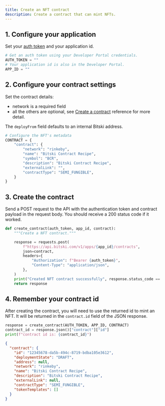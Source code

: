 ```yaml
---
title: Create an NFT contract
description: Create a contract that can mint NFTs.
---
```


## 1. Configure your application

Set your [auth token](/build-with-bitski/authentication) and your application id.

```python
# Get an auth token using your Developer Portal credentials.
AUTH_TOKEN = ""
# Your application id is also in the Developer Portal.
APP_ID = ""
```

## 2. Configure your contract settings

Set the contract details:

- network is a required field
- all the others are optional, see [Create a contract](/use-cases/power-a-marketplace/marketplace-apis/create-a-contract) reference for more detail.

The `deployFrom` field defaults to an internal Bitski address.

```python
# Configure the NFT's metadata
CONTRACT = {
    "contract": {
        "network": "rinkeby",
        "name": "Bitski Contract Recipe",
        "symbol": "BCR",
        "description": "Bitski Contract Recipe",
        "externalLink": "",
        "contractType": "SEMI_FUNGIBLE",
    }
}
```

## 3. Create the contract

Send a POST request to the API with the authentication token and contract payload in the request body. You should receive a 200 status code if it worked.

```python
def create_contract(auth_token, app_id, contract):
    """Create a NFT contract."""

    response = requests.post(
        f"https://api.bitski.com/v1/apps/{app_id}/contracts",
        json=contract,
        headers={
            "Authorization": f"Bearer {auth_token}",
            "Content-Type": "application/json",
        },
    )
    print("Created NFT contract successfully", response.status_code == 200)
    return response
```

## 4. Remember your contract id

After creating the contract, you will need to use the returned id to mint an NFT. It will be returned in the `contract.id` field of the JSON response.

```python
response = create_contract(AUTH_TOKEN, APP_ID, CONTRACT)
contract_id = response.json()["contract"]["id"]
print(f"contract id is: {contract_id}")
```

<ResponseExample>

```json Response
{
  "contract": {
    "id": "12345678-da5b-494c-8719-bdba105e3612",
    "deploymentState": "DRAFT",
    "address": null,
    "network": "rinkeby",
    "name": "Bitski Contract Recipe",
    "description": "Bitski Contract Recipe",
    "externalLink": null,
    "contractType": "SEMI_FUNGIBLE",
    "tokenTemplates": []
  }
}
```

</ResponseExample>